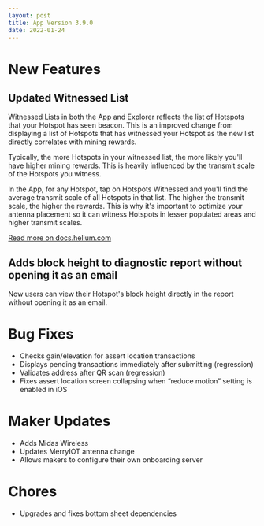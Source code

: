 ```yaml
---
layout: post
title: App Version 3.9.0
date: 2022-01-24
---
```


# New Features

## Updated Witnessed List

Witnessed Lists in both the App and Explorer reflects the list of Hotspots that your Hotspot has
seen beacon. This is an improved change from displaying a list of Hotspots that has witnessed your
Hotspot as the new list directly correlates with mining rewards.

<!--truncate-->

Typically, the more Hotspots in your witnessed list, the more likely you'll have higher mining
rewards. This is heavily influenced by the transmit scale of the Hotspots you witness.

In the App, for any Hotspot, tap on Hotspots Witnessed and you'll find the average transmit scale of
all Hotspots in that list. The higher the transmit scale, the higher the rewards. This is why it's
important to optimize your antenna placement so it can witness Hotspots in lesser populated areas
and higher transmit scales.

[Read more on docs.helium.com](https://docs.helium.com/troubleshooting/understanding-witnesses/#transmit-scale-and-witnessed-list)

## Adds block height to diagnostic report without opening it as an email

Now users can view their Hotspot's block height directly in the report without opening it as an
email.

# Bug Fixes

- Checks gain/elevation for assert location transactions
- Displays pending transactions immediately after submitting (regression)
- Validates address after QR scan (regression)
- Fixes assert location screen collapsing when “reduce motion” setting is enabled in iOS

# Maker Updates

- Adds Midas Wireless
- Updates MerryIOT antenna change
- Allows makers to configure their own onboarding server

# Chores

- Upgrades and fixes bottom sheet dependencies

